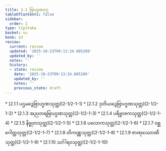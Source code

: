 ```yaml
---
title: 2.1 ဗြာဟ္မဏဝဂ္ဂ
tableOfContents: false
sidebar:
  order: 1
type: tipitaka
basket: su
book: a3
review:
  current: review
  updated: '2025-10-23T09:13:24.605289'
  updated_by: ''
  notes: ''
  history:
  - state: review
    date: '2025-10-23T09:13:24.605289'
    updated_by: ''
    notes: ''
    previous_state: draft
---
```



<ReviewStatus review={frontmatter.review} showDetails={true} />

<HypothesisAnnotation frontmatter={frontmatter} />

<DynamicBreadcrumb />



<TableOfContents book="a3" section="2.1">
* [2.1.1 ပဌမဒွေဗြာဟ္မဏသုတ္တ](2-1/2-1-1)
* [2.1.2 ဒုတိယဒွေဗြာဟ္မဏသုတ္တ](2-1/2-1-2)
* [2.1.3 အညတရဗြာဟ္မဏသုတ္တ](2-1/2-1-3)
* [2.1.4 ပရိဗ္ဗာဇကသုတ္တ](2-1/2-1-4)
* [2.1.5 နိဗ္ဗုတသုတ္တ](2-1/2-1-5)
* [2.1.6 ပလောကသုတ္တ](2-1/2-1-6)
* [2.1.7 ဝစ္ဆဂေါတ္တသုတ္တ](2-1/2-1-7)
* [2.1.8 တိကဏ္ဏသုတ္တ](2-1/2-1-8)
* [2.1.9 ဇာဏုဿောဏိသုတ္တ](2-1/2-1-9)
* [2.1.10 သင်္ဂါရဝသုတ္တ](2-1/2-1-10)
</TableOfContents>